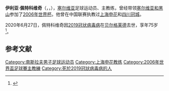 {{NoteTA
|G1=足球
}}
{{Football manager infobox
| playername = 伊利亚·佩特科维奇
| fullname = 伊利亚·佩特科维奇
| englishfullname = Ilija Petković
| dateofbirth = {{birth date and age|1945|9|22}} 
| cityofbirth = [[克宁|克宁]]（现属[[克罗地亚|克罗地亚]]）
| countryofbirth = [[南斯拉夫|前南斯拉夫]]
| currentclub = {{flagicon|KOR}} [[仁川联|仁川联]]
| position = 中场
| youthyears = 
| youthclubs = 克宁迪纳拉
| years = 1964-1973年<br/>1973-1976年<br/>1976-1983年
| clubs = {{flagicon|YUG}} [[OFK贝尔格莱德|贝尔格莱德青年]]<br/>{{flagicon|FRA}} [[特鲁瓦足球俱乐部|特鲁瓦]]<br/>{{flagicon|YUG}} [[OFK贝尔格莱德|贝尔格莱德青年]]
| caps(goals)= ?(?)<br/>?(?)<br/>171 (13)
| nationalyears = 1968-1974年
| nationalteam = {{flagicon|YUG}} [[南斯拉夫国家足球队|南斯拉夫]]
| nationalcaps(goals) = 43 (6)
| manageryears = 1990-1993年<br>1993-1995年<br>1998-1999年<br>1999-2000年<br>2000-2001年<br>2001年<br>2002年<br>2003-2006年<br/>2009-2010<br/>2010<br/>2013<br/>2017
| managerclubs = {{flagicon|SRB}} [[OFK贝尔格莱德|贝尔格莱德青年]]<br>{{flagicon|SUI|size=17px}}{{0}}{{0}}[[塞尔维特足球俱乐部|塞尔维特]]<br>{{flagicon|JPN}} [[福冈黄蜂|福冈黄蜂]]<br>{{flagicon|GRE}} {{tsl|en|Aris Thessaloniki||塞萨洛尼基}}<br>{{flagicon|SRB}} [[塞黑国家足球队|塞尔维亚与黑山]]<br>{{flagicon|CHN}} [[上海申花|上海申花]]<br>{{flagicon|CHN}} [[四川冠城|四川冠城]]<br>{{flagicon|SRB}} [[塞黑国家足球队|塞尔维亚与黑山]]<br/>{{flagicon|KOR}} [[仁川联|仁川联]]<br/>{{flagicon|KSA}} [[阿赫利体育俱乐部_(多哈)|阿赫利]]<br/>{{flagicon|KOR}} [[庆南足球俱乐部|庆南FC]]<br/>{{flagicon|SYR}} [[叙利亚国家足球队|叙利亚U20]]
|}}
'''伊利亚·佩特科维奇'''（{{lang-sr-cyr|Илија Петковић}}，{{lang-sr-latn|Ilija Petković}}，{{bd|1945年|9月22日|2020年|6月27日|P}}），[[塞尔维亚|塞尔维亚]]足球运动员、主教练，曾经带领[[塞黑国家足球队|塞尔维亚和黑山]]参加了[[2006年世界杯足球赛|2006年世界杯]]。他曾在中国联赛执教过[[上海申花|上海申花]]和[[四川冠城|四川冠城]]。

2020年6月27日，佩特科维奇因[[2019冠状病毒病|2019冠状病毒病]]在[[贝尔格莱德|贝尔格莱德]]去世，享年75岁<ref>{{cite web|url=https://sports.163.com/20/0628/08/FG6O86FI00058781.html|title=申花旧帅佩特科维奇因感染新冠肺炎去世 享年75岁|date=2020-06-28|accessdate=2020-06-28|work=网易体育|archive-date=2020-06-28|archive-url=https://web.archive.org/web/20200628034910/https://sports.163.com/20/0628/08/FG6O86FI00058781.html|dead-url=no}}</ref>。

==参考文献==
{{reflist}}

{{2006年世界杯足球赛塞尔维亚和黑山参赛名单}}
{{上海申花主教练}}

{{DEFAULTSORT:PETKOVIC, Ilija}}
[[Category:南斯拉夫男子足球运动员|Category:南斯拉夫男子足球运动员]]
[[Category:上海申花教练|Category:上海申花教练]]
[[Category:2006年世界盃足球賽主教練|Category:2006年世界盃足球賽主教練]]
[[Category:死於2019冠狀病毒病的人|Category:死於2019冠狀病毒病的人]]
{{bio-stub}}